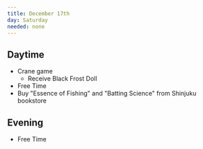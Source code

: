 ```yaml
---
title: December 17th
day: Saturday
needed: none
---
```


## Daytime
- Crane game
    - Receive Black Frost Doll
- Free Time
- Buy "Essence of Fishing" and "Batting Science" from Shinjuku bookstore

## Evening
- Free Time